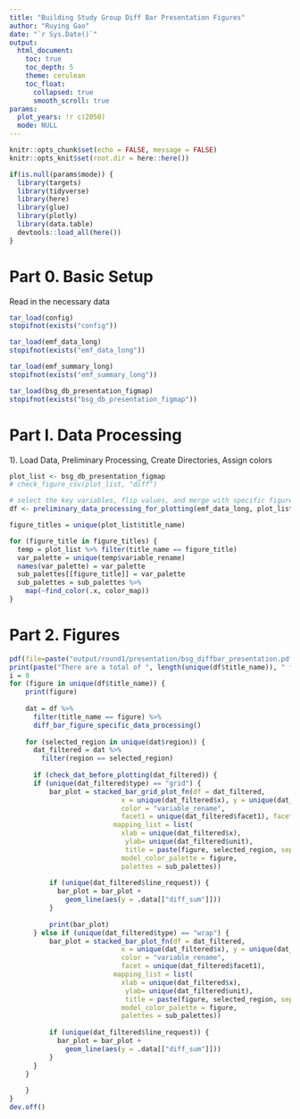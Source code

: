 ```yaml
---
title: "Building Study Group Diff Bar Presentation Figures"
author: "Ruying Gao"
date: "`r Sys.Date()`"
output: 
  html_document:
    toc: true
    toc_depth: 5
    theme: cerulean
    toc_float: 
      collapsed: true
      smooth_scroll: true
params:
  plot_years: !r c(2050)
  mode: NULL
---
```


```r
knitr::opts_chunk$set(echo = FALSE, message = FALSE)
knitr::opts_knit$set(root.dir = here::here())
```

```r
if(is.null(params$mode)) {
  library(targets)
  library(tidyverse)
  library(here)
  library(glue)
  library(plotly)
  library(data.table)
  devtools::load_all(here())
}
```

# Part 0. Basic Setup 

Read in the necessary data

```r
tar_load(config)
stopifnot(exists("config"))

tar_load(emf_data_long)
stopifnot(exists("emf_data_long"))

tar_load(emf_summary_long)
stopifnot(exists("emf_summary_long"))

tar_load(bsg_db_presentation_figmap)
stopifnot(exists("bsg_db_presentation_figmap"))
```

# Part I. Data Processing

1). Load Data, Preliminary Processing, Create Directories, Assign colors 
 
```r
plot_list <- bsg_db_presentation_figmap
# check_figure_csv(plot_list, "diff")
```

```r
# select the key variables, flip values, and merge with specific figure requests
df <- preliminary_data_processing_for_plotting(emf_data_long, plot_list)
```

```r
figure_titles = unique(plot_list$title_name)

for (figure_title in figure_titles) {
  temp = plot_list %>% filter(title_name == figure_title) 
  var_palette = unique(temp$variable_rename)
  names(var_palette) = var_palette
  sub_palettes[[figure_title]] = var_palette
  sub_palettes = sub_palettes %>%
    map(~find_color(.x, color_map))
}
```


# Part 2. Figures

  
```r
pdf(file=paste("output/round1/presentation/bsg_diffbar_presentation.pdf",sep=""), width = 14, height = 6)
print(paste("There are a total of ", length(unique(df$title_name)), " figures", sep = ""))
i = 0
for (figure in unique(df$title_name)) {
    print(figure)
    
    dat = df %>% 
      filter(title_name == figure) %>%
      diff_bar_figure_specific_data_processing()
    
    for (selected_region in unique(dat$region)) {
      dat_filtered = dat %>%
        filter(region == selected_region)
    
      if (check_dat_before_plotting(dat_filtered)) {
      if (unique(dat_filtered$type) == "grid") {
          bar_plot = stacked_bar_grid_plot_fn(df = dat_filtered, 
                            x = unique(dat_filtered$x), y = unique(dat_filtered$y), 
                            color = "variable_rename", 
                            facet1 = unique(dat_filtered$facet1), facet2 = unique(dat_filtered$facet2),
                          mapping_list = list(
                            xlab = unique(dat_filtered$x),
                             ylab= unique(dat_filtered$unit),
                             title = paste(figure, selected_region, sep = "-"),
                            model_color_palette = figure,
                            palettes = sub_palettes))
          
          if (unique(dat_filtered$line_request)) {
            bar_plot = bar_plot +
              geom_line(aes(y = .data[["diff_sum"]]))
          }
          
          print(bar_plot)
      } else if (unique(dat_filtered$type) == "wrap") {
          bar_plot = stacked_bar_plot_fn(df = dat_filtered, 
                            x = unique(dat_filtered$x), y = unique(dat_filtered$y), 
                            color = "variable_rename", 
                            facet = unique(dat_filtered$facet1),
                          mapping_list = list(
                            xlab = unique(dat_filtered$x),
                             ylab= unique(dat_filtered$unit),
                             title = paste(figure, selected_region, sep = "-"),
                            model_color_palette = figure,
                            palettes = sub_palettes))
          
          if (unique(dat_filtered$line_request)) {
            bar_plot = bar_plot +
              geom_line(aes(y = .data[["diff_sum"]]))
          }
      }
    }
    
    }
}
dev.off()
  
```

